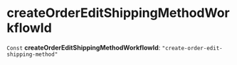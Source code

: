 
# createOrderEditShippingMethodWorkflowId

 `Const` **createOrderEditShippingMethodWorkflowId**: `"create-order-edit-shipping-method"`

